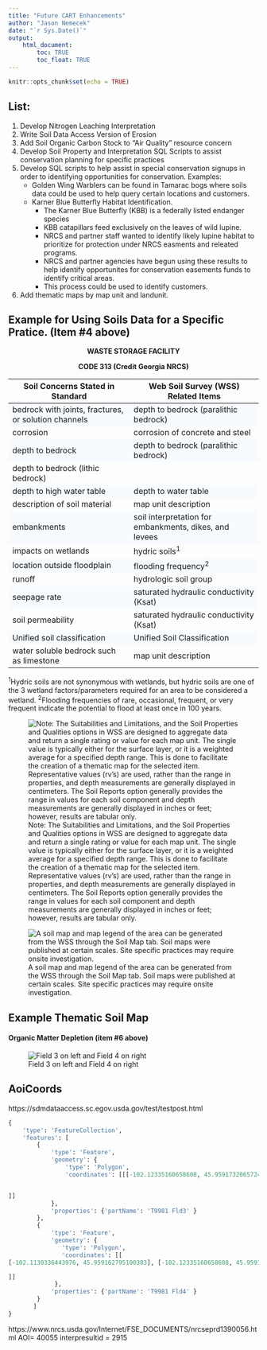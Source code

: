 ---
title: "Future CART Enhancements"
author: "Jason Nemecek"
date: "`r Sys.Date()`"
output: 
    html_document:
        toc: TRUE
        toc_float: TRUE
---

```{r setup, include=FALSE}
knitr::opts_chunk$set(echo = TRUE)
```

<style>
   tbody tr:nth-child(odd){
    background-color: #F7FBFF;
  }
</style>
## List:
1. Develop Nitrogen Leaching Interpretation 
2. Write Soil Data Access Version of Erosion
3. Add Soil Organic Carbon Stock to "Air Quality" resource concern
4. Develop Soil Property and Interpretation SQL Scripts to assist conservation planning for specific practices
5.  Develop SQL scripts to help assist in special conservation signups in order to identifying opportunities for conservation. Examples:
    + Golden Wing Warblers can be found in Tamarac bogs where soils data could be used to help query certain locations and customers.
    + Karner Blue Butterfly Habitat Identification.
      + The Karner Blue Butterfly (KBB) is a federally listed endanger species
      + KBB catapillars feed exclusively on the leaves of wild lupine.
      + NRCS and partner staff wanted to identify likely lupine habitat to prioritize for protection under NRCS easments and releated programs.
      + NRCS and partner agencies have begun using these results to help identify opportunites for conservation easements funds to identify critical areas.
      + This process could be used to identify customers.
6. Add thematic maps by map unit and landunit.


## Example for Using Soils Data for a Specific Pratice. (Item #4 above)
<center>
**WASTE STORAGE FACILITY**

**CODE 313 (Credit Georgia NRCS)**

</center>

Soil Concerns Stated in Standard|Web Soil Survey (WSS) Related Items 
--------------------------------------------|-----------------------------------------------
bedrock with joints, fractures, or solution channels|depth to bedrock (paralithic bedrock)
corrosion|corrosion of concrete and steel
depth to bedrock|depth to bedrock (paralithic bedrock)
|depth to bedrock (lithic bedrock)
depth to high water table|depth to water table
description of soil material|map unit description
embankments|soil interpretation for embankments, dikes, and levees
impacts on wetlands|hydric soils^1^
location outside floodplain|flooding frequency^2^
runoff|hydrologic soil group
seepage rate|saturated hydraulic conductivity (Ksat)
soil permeability|saturated hydraulic conductivity (Ksat)
Unified soil classification|Unified Soil Classification
water soluble bedrock such as limestone|map unit description

^1^Hydric soils are not synonymous with wetlands, but hydric soils are one of the 3 wetland factors/parameters required for an area to be considered a wetland.
^2^Flooding frequencies of rare, occasional, frequent, or very frequent indicate the potential to flood at least once in 100 years.

![Note: The Suitabilities and Limitations, and the Soil Properties and Qualities options in WSS are designed to aggregate data and return a single rating or value for each map unit. The single value is typically either for the surface layer, or it is a weighted average for a specified depth range. This is done to facilitate the creation of a thematic map for the selected item. Representative values (rv’s) are used, rather than the range in properties, and depth measurements are generally displayed in centimeters. The Soil Reports option generally provides the range in values for each soil component and depth measurements are generally displayed in inches or feet; however, results are tabular only.](https://jneme910.github.io/CART/TableImages/future_pratices_soil.PNG)






![A soil map and map legend of the area can be generated from the WSS through the Soil Map tab.  Soil maps were published at certain scales.  Site specific practices may require onsite investigation.](https://jneme910.github.io/CART/TableImages/future_pratices_soil2.PNG)

## Example Thematic Soil Map


#### Organic Matter Depletion (item #6 above)


![Field 3 on left and Field 4 on right](https://jneme910.github.io/CART/TableImages/future_OM_Depletion.PNG)

## AoiCoords
https://sdmdataaccess.sc.egov.usda.gov/test/testpost.html

```{SQL}
{
	'type': 'FeatureCollection',
	'features': [
		{
			'type': 'Feature',
			'geometry': {
				'type': 'Polygon',
				'coordinates': [[[-102.12335160658608, 45.959173206572416], [-102.13402890980223, 45.959218442561564], [-102.13386921506947, 45.944643788188387], [ -102.12327175652177, 45.944703605814198], [-102.12335160658608 , 45.959173206572416]


]]
			},
			'properties': {'partName': 'T9981 Fld3' }
		},
		{
			'type': 'Feature',
			'geometry': {
			   'type': 'Polygon',
			   'coordinates': [[
[-102.1130336443976, 45.959162795100383], [-102.12335160658608, 45.959173206572416], [-102.12327175652177, 45.944703605814198], [-102.1128892282776, 45.944710506326032], [-102.1130336443976, 45.959162795100383]

]]
			 },
			'properties': {'partName': 'T9981 Fld4' }
		}
	   ]
}
```



https://www.nrcs.usda.gov/Internet/FSE_DOCUMENTS/nrcseprd1390056.html
AOI= 40055
interpresultid = 2915









